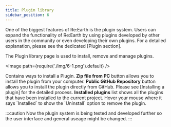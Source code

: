 ```yaml
---
title: Plugin library
sidebar_position: 6
---
```


One of the biggest features of Re:Earth is the plugin system. Users can expand the functionality of Re:Earth by using plugins developed by other users in the community or even developing their own plugins. For a detailed explanation, please see the dedicated [Plugin section].

The Plugin library page is used to install, remove and manage plugins.

<Image path={require('./img/6-1.png').default} />

<Order>
  <List>
    Contains ways to install a Plugin.
  </List>
  <List>
    <strong>Zip file from PC</strong> button allows you to install the plugin from your computer.
  </List>
  <List>
    <strong>Public GitHub Repository</strong> button allows you to install the plugin directly from GitHub.
  </List>
  Please see [Installing a plugin] for the detailed process.
  <List>
    <strong>Installed plugins</strong> list shows all the plugins that have been installed to the current project.
  </List>
  <List>
    Hover your mouse where it says `Installed` to show the `Uninstall` option to remove the plugin.
  </List>
</Order>

:::caution
Now the plugin system is being tested and developed further so the user interface and general useage might be changed.
:::
